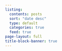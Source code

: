 ```yaml
---
listing:
  contents: posts
  sort: "date desc"
  type: default
  categories: true
  feed: true
page-layout: full
title-block-banner: true
---
```


